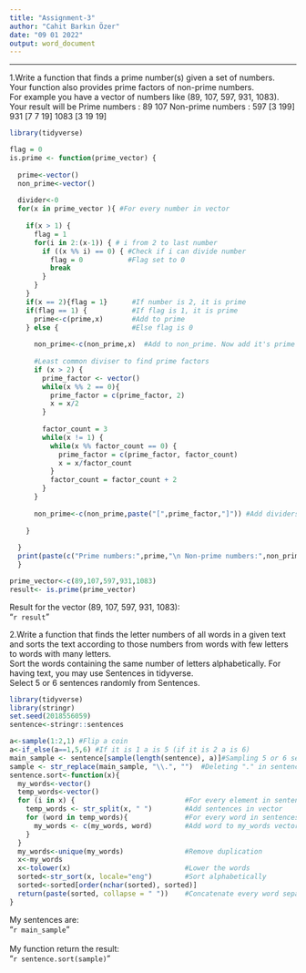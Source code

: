 ---
title: "Assignment-3"
author: "Cahit Barkın Özer"
date: "09 01 2022"
output: word_document
---
****
1.Write a function that finds a prime number(s) given a set of numbers. \
Your function also provides prime factors of non-prime numbers. \
For example you have a vector of numbers like (89, 107, 597, 931, 1083). \
Your result will be Prime numbers : 89 107 Non-prime numbers : 597 [3 199]  931 [7 7 19] 1083 [3 19 19] \
```{r include=FALSE}
library(tidyverse)
```
```{r}
flag = 0
is.prime <- function(prime_vector) {
  
  prime<-vector()
  non_prime<-vector()
  
  divider<-0
  for(x in prime_vector ){ #For every number in vector
    
    if(x > 1) {
      flag = 1
      for(i in 2:(x-1)) { # i from 2 to last number
        if ((x %% i) == 0) { #Check if i can divide number
          flag = 0           #Flag set to 0
          break
        }
      }
    } 
    if(x == 2){flag = 1}      #If number is 2, it is prime
    if(flag == 1) {           #If flag is 1, it is prime
      prime<-c(prime,x)       #Add to prime
    } else {                  #Else flag is 0
      
      non_prime<-c(non_prime,x)  #Add to non_prime. Now add it's prime factors
      
      #Least common diviser to find prime factors 
      if (x > 2) {
        prime_factor <- vector()
        while(x %% 2 == 0){
          prime_factor = c(prime_factor, 2)
          x = x/2
        }
        
        factor_count = 3
        while(x != 1) {
          while(x %% factor_count == 0) {
            prime_factor = c(prime_factor, factor_count)
            x = x/factor_count
          }
          factor_count = factor_count + 2
        }
      }
     
      non_prime<-c(non_prime,paste("[",prime_factor,"]")) #Add dividers 
      
    }
    
  }
  print(paste(c("Prime numbers:",prime,"\n Non-prime numbers:",non_prime), collapse=" "))
  }
```
```{r include=FALSE}
prime_vector<-c(89,107,597,931,1083)
result<- is.prime(prime_vector)
```
Result for the vector (89, 107, 597, 931, 1083): \
"`r result`" \

2.Write a function that finds the letter numbers of all words in a given text and sorts the text according to those numbers from words with few letters to words with many letters. \
Sort the words containing the same number of letters alphabetically. For having text, you may use Sentences in tidyverse. \
Select 5 or 6 sentences randomly from Sentences. \

```{r include=FALSE}
library(tidyverse)
library(stringr)
set.seed(2018556059)
sentence<-stringr::sentences
```

```{r}
a<-sample(1:2,1) #Flip a coin
a<-if_else(a==1,5,6) #If it is 1 a is 5 (if it is 2 a is 6)
main_sample <- sentence[sample(length(sentence), a)]#Sampling 5 or 6 sentences randomly
sample <- str_replace(main_sample, "\\.", "")  #Deleting "." in sentences.
sentence.sort<-function(x){
  my_words<-vector()
  temp_words<-vector()
  for (i in x) {                           #For every element in sentences
    temp_words <- str_split(x, " ")        #Add sentences in vector
    for (word in temp_words){              #For every word in sentences
      my_words <- c(my_words, word)        #Add word to my_words vector
    }
  }
  my_words<-unique(my_words)               #Remove duplication
  x<-my_words
  x<-tolower(x)                            #Lower the words
  sorted<-str_sort(x, locale="eng")        #Sort alphabetically
  sorted<-sorted[order(nchar(sorted), sorted)]
  return(paste(sorted, collapse = " "))    #Concatenate every word separated by " "
}
```
My sentences are: \
"`r main_sample`" \
\
My function return the result: \
"`r sentence.sort(sample)`" \
